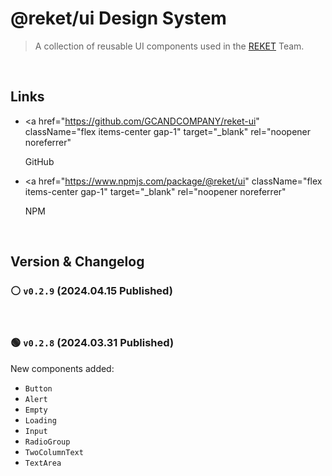 
<Meta title="WELCOME/Intro" />

# @reket/ui Design System

> A collection of reusable UI components used in the [REKET](https://shop.reket.co.kr/) Team.

<br />

## Links

- <a
    href="https://github.com/GCANDCOMPANY/reket-ui"
    className="flex items-center gap-1"
    target="_blank"
    rel="noopener noreferrer"
  >
    <span>GitHub</span>
    <FaExternalLinkAlt />
  </a>

- <a
    href="https://www.npmjs.com/package/@reket/ui"
    className="flex items-center gap-1"
    target="_blank"
    rel="noopener noreferrer"
  >
    <span>NPM</span>
    <FaExternalLinkAlt />
  </a>

<br />

## Version & Changelog

### ⚪️ `v0.2.9` (2024.04.15 Published)

<br />

### 🟢 `v0.2.8` (2024.03.31 Published)

New components added:

- `Button`
- `Alert`
- `Empty`
- `Loading`
- `Input`
- `RadioGroup`
- `TwoColumnText`
- `TextArea`
